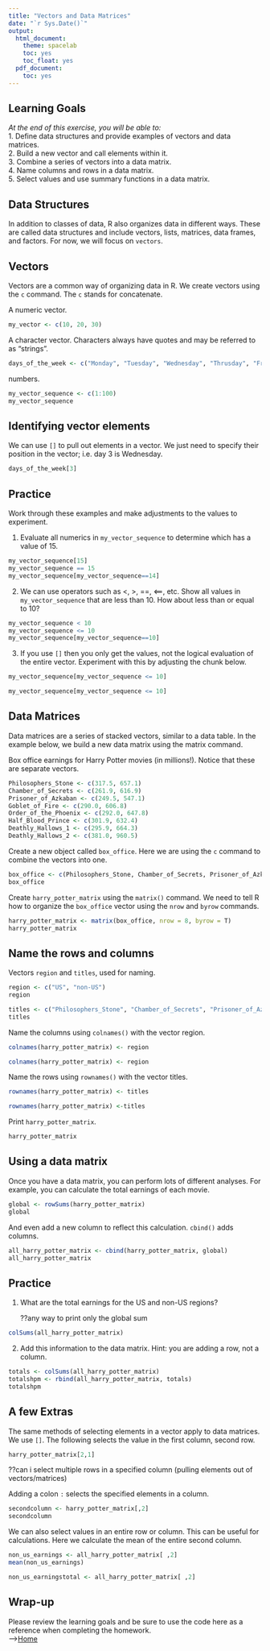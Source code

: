 ```yaml
---
title: "Vectors and Data Matrices"
date: "`r Sys.Date()`"
output:
  html_document:
    theme: spacelab
    toc: yes
    toc_float: yes
  pdf_document:
    toc: yes
---
```


## Learning Goals

*At the end of this exercise, you will be able to:*\
1. Define data structures and provide examples of vectors and data matrices.\
2. Build a new vector and call elements within it.\
3. Combine a series of vectors into a data matrix.\
4. Name columns and rows in a data matrix.\
5. Select values and use summary functions in a data matrix.

## Data Structures

In addition to classes of data, R also organizes data in different ways. These are called data structures and include vectors, lists, matrices, data frames, and factors. For now, we will focus on `vectors`.

## Vectors

Vectors are a common way of organizing data in R. We create vectors using the `c` command. The `c` stands for concatenate.

A numeric vector.

```r
my_vector <- c(10, 20, 30)
```

A character vector. Characters always have quotes and may be referred to as "strings".

```r
days_of_the_week <- c("Monday", "Tuesday", "Wednesday", "Thrusday", "Friday", "Saturday", "Sunday")
```

numbers.

```r
my_vector_sequence <- c(1:100)
my_vector_sequence
```

## Identifying vector elements

We can use `[]` to pull out elements in a vector. We just need to specify their position in the vector; i.e. day 3 is Wednesday.

```r
days_of_the_week[3]
```

## Practice

Work through these examples and make adjustments to the values to experiment.

1.  Evaluate all numerics in `my_vector_sequence` to determine which has a value of 15.\

```r
my_vector_sequence[15]
my_vector_sequence == 15
my_vector_sequence[my_vector_sequence==14]

```

2.  We can use operators such as \<, \>, ==, \<==, etc. Show all values in `my_vector_sequence` that are less than 10. How about less than or equal to 10?\

```r
my_vector_sequence < 10
my_vector_sequence <= 10
my_vector_sequence[my_vector_sequence==10]
```

3.  If you use `[]` then you only get the values, not the logical evaluation of the entire vector. Experiment with this by adjusting the chunk below.\

```r
my_vector_sequence[my_vector_sequence <= 10]

my_vector_sequence[my_vector_sequence <= 10]
```

## Data Matrices

Data matrices are a series of stacked vectors, similar to a data table. In the example below, we build a new data matrix using the matrix command.

Box office earnings for Harry Potter movies (in millions!). Notice that these are separate vectors.

```r
Philosophers_Stone <- c(317.5, 657.1)
Chamber_of_Secrets <- c(261.9, 616.9)
Prisoner_of_Azkaban <- c(249.5, 547.1)
Goblet_of_Fire <- c(290.0, 606.8)
Order_of_the_Phoenix <- c(292.0, 647.8)
Half_Blood_Prince <- c(301.9, 632.4)
Deathly_Hallows_1 <- c(295.9, 664.3)
Deathly_Hallows_2 <- c(381.0, 960.5)
```

Create a new object called `box_office`. Here we are using the `c` command to combine the vectors into one.

```r
box_office <- c(Philosophers_Stone, Chamber_of_Secrets, Prisoner_of_Azkaban, Goblet_of_Fire, Order_of_the_Phoenix, Half_Blood_Prince, Deathly_Hallows_1, Deathly_Hallows_2)
box_office
```

Create `harry_potter_matrix` using the `matrix()` command. We need to tell R how to organize the `box_office` vector using the `nrow` and `byrow` commands.

```r
harry_potter_matrix <- matrix(box_office, nrow = 8, byrow = T)
harry_potter_matrix
```

## Name the rows and columns

Vectors `region` and `titles`, used for naming.

```r
region <- c("US", "non-US")
region
```

```r
titles <- c("Philosophers_Stone", "Chamber_of_Secrets", "Prisoner_of_Azkaban", "Goblet_of_Fire", "Order_of_the_Phoenix", "Half_Blood_Prince", "Deathly_Hallows_1", "Deathly_Hallows_2")
titles
```

Name the columns using `colnames()` with the vector region.

```r
colnames(harry_potter_matrix) <- region

colnames(harry_potter_matrix) <- region
```

Name the rows using `rownames()` with the vector titles.

```r
rownames(harry_potter_matrix) <- titles

rownames(harry_potter_matrix) <-titles 
```

Print `harry_potter_matrix`.

```r
harry_potter_matrix
```

## Using a data matrix

Once you have a data matrix, you can perform lots of different analyses. For example, you can calculate the total earnings of each movie.

```r
global <- rowSums(harry_potter_matrix)
global
```

And even add a new column to reflect this calculation. `cbind()` adds columns.

```r
all_harry_potter_matrix <- cbind(harry_potter_matrix, global)
all_harry_potter_matrix
```

## Practice

1.  What are the total earnings for the US and non-US regions?

    ??any way to print only the global sum

```r
colSums(all_harry_potter_matrix)
```

2.  Add this information to the data matrix. Hint: you are adding a row, not a column.\

```r
totals <- colSums(all_harry_potter_matrix)
totalshpm <- rbind(all_harry_potter_matrix, totals)
totalshpm

```

## A few Extras

The same methods of selecting elements in a vector apply to data matrices. We use `[]`. The following selects the value in the first column, second row.

```r
harry_potter_matrix[2,1]
```

??can i select multiple rows in a specified column (pulling elements out of vectors/matrices)

Adding a colon `:` selects the specified elements in a column.

```r

secondcolumn <- harry_potter_matrix[,2]
secondcolumn

```

We can also select values in an entire row or column. This can be useful for calculations. Here we calculate the mean of the entire second column.

```r
non_us_earnings <- all_harry_potter_matrix[ ,2]
mean(non_us_earnings)

non_us_earningstotal <- all_harry_potter_matrix[ ,2]
```

## Wrap-up

Please review the learning goals and be sure to use the code here as a reference when completing the homework.\
--\>[Home](https://jmledford3115.github.io/datascibiol/)
